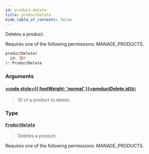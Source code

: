 ```yaml
---
id: product-delete
title: productDelete
hide_table_of_contents: false
---
```








Deletes a product. 

Requires one of the following permissions: MANAGE_PRODUCTS.

```graphql
productDelete(
  id: ID!
): ProductDelete
```


### Arguments

#### [<code style={{ fontWeight: 'normal' }}>productDelete.<b>id</b></code>](#)<Bullet />[`ID!`](../../../developer/api-reference/scalars/id) <Badge class="secondary" text="non-null"/> <Badge class="secondary" text="scalar"/>
> ID of a product to delete.
> 

### Type

#### [`ProductDelete`](../../../developer/api-reference/objects/product-delete) <Badge class="secondary" text="object"/>
> Deletes a product. 

Requires one of the following permissions: MANAGE_PRODUCTS.
> 





